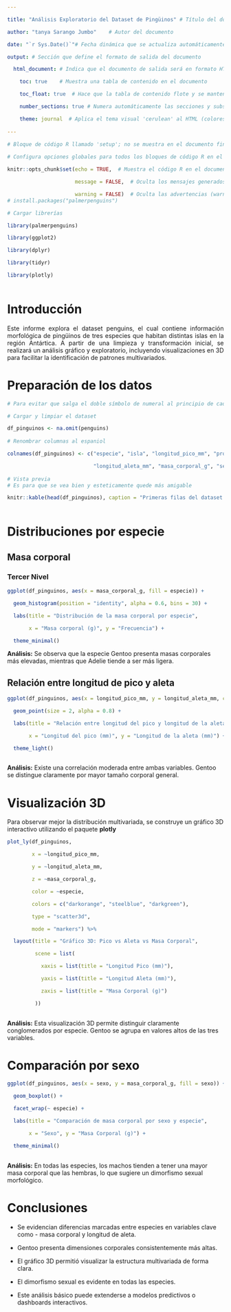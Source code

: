 ---

title: "Análisis Exploratorio del Dataset de Pingüinos" # Título del documento que aparecerá en la parte superior del HTML

author: "tanya Sarango Jumbo"    # Autor del documento

date: "`r Sys.Date()`"# Fecha dinámica que se actualiza automáticamente con la fecha actual del sistema

output: # Sección que define el formato de salida del documento

  html_document: # Indica que el documento de salida será en formato HTML

    toc: true    # Muestra una tabla de contenido en el documento

    toc_float: true  # Hace que la tabla de contenido flote y se mantenga visible al desplazarse

    number_sections: true # Numera automáticamente las secciones y subsecciones del documento

    theme: journal  # Aplica el tema visual 'cerulean' al HTML (colores, fuentes, etc., otros pueden ser journal,flatly, etc. )
 
---
 
 
```{r setup, include=FALSE} 

# Bloque de código R llamado 'setup'; no se muestra en el documento final (include=FALSE)
 
# Configura opciones globales para todos los bloques de código R en el documento

knitr::opts_chunk$set(echo = TRUE,  # Muestra el código R en el documento final

                      message = FALSE,  # Oculta los mensajes generados por el código (como mensajes informativos)

                      warning = FALSE)  # Oculta las advertencias (warnings) que el código pueda generar
# install.packages("palmerpenguins")

# Cargar librerías

library(palmerpenguins)

library(ggplot2)

library(dplyr)

library(tidyr)

library(plotly)
 
```

# Introducción
 
<p style="text-align: justify;">Este informe explora el dataset penguins, el cual contiene información morfológica de pingüinos de tres especies que habitan distintas islas en la región Antártica. A partir de una limpieza y transformación inicial, se realizará un análisis gráfico y exploratorio, incluyendo visualizaciones en 3D para facilitar la identificación de patrones multivariados.</p>
 
 
# Preparación de los datos

```{r bloque_1, echo=FALSE}
 
# Para evitar que salga el doble símbolo de numeral al principio de cada fila

# Cargar y limpiar el dataset

df_pinguinos <- na.omit(penguins)
 
# Renombrar columnas al espaniol

colnames(df_pinguinos) <- c("especie", "isla", "longitud_pico_mm", "profundidad_pico_mm",

                            "longitud_aleta_mm", "masa_corporal_g", "sexo", "anio")
 
# Vista previa
# Es para que se vea bien y esteticamente quede más amigable

knitr::kable(head(df_pinguinos), caption = "Primeras filas del dataset Pinguinos")
 
```

# Distribuciones por especie

## Masa corporal
### Tercer Nivel

```{r bloque_2, echo=FALSE}  

ggplot(df_pinguinos, aes(x = masa_corporal_g, fill = especie)) +

  geom_histogram(position = "identity", alpha = 0.6, bins = 30) +

  labs(title = "Distribución de la masa corporal por especie",

       x = "Masa corporal (g)", y = "Frecuencia") +

  theme_minimal()

```
 
**Análisis:** Se observa que la especie Gentoo presenta masas corporales más elevadas, mientras que Adelie tiende a ser más ligera.
 
 
## Relación entre longitud de pico y aleta
 
```{r bloque_3, echo=FALSE}

ggplot(df_pinguinos, aes(x = longitud_pico_mm, y = longitud_aleta_mm, color = especie)) +

  geom_point(size = 2, alpha = 0.8) +

  labs(title = "Relación entre longitud del pico y longitud de la aleta",

       x = "Longitud del pico (mm)", y = "Longitud de la aleta (mm)") +

  theme_light()
 
```
 
**Análisis:** Existe una correlación moderada entre ambas variables. Gentoo se distingue claramente por mayor tamaño corporal general.
 
# Visualización 3D
 
Para observar mejor la distribución multivariada, se construye un gráfico 3D interactivo utilizando el paquete **plotly**
 
```{r bloque_4, echo=FALSE}

plot_ly(df_pinguinos,

        x = ~longitud_pico_mm,

        y = ~longitud_aleta_mm,

        z = ~masa_corporal_g,

        color = ~especie,

        colors = c("darkorange", "steelblue", "darkgreen"),

        type = "scatter3d",

        mode = "markers") %>%

  layout(title = "Gráfico 3D: Pico vs Aleta vs Masa Corporal",

         scene = list(

           xaxis = list(title = "Longitud Pico (mm)"),

           yaxis = list(title = "Longitud Aleta (mm)"),

           zaxis = list(title = "Masa Corporal (g)")

         ))
 
```

**Análisis:** Esta visualización 3D permite distinguir claramente conglomerados por especie. Gentoo se agrupa en valores altos de las tres variables.
 
# Comparación por sexo
 
```{r bloque_5, echo=FALSE}

ggplot(df_pinguinos, aes(x = sexo, y = masa_corporal_g, fill = sexo)) +

  geom_boxplot() +

  facet_wrap(~ especie) +

  labs(title = "Comparación de masa corporal por sexo y especie",

       x = "Sexo", y = "Masa Corporal (g)") +

  theme_minimal()
 
```
 
**Análisis:** En todas las especies, los machos tienden a tener una mayor masa corporal que las hembras, lo que sugiere un dimorfismo sexual morfológico.
 
# Conclusiones
 
- Se evidencian diferencias marcadas entre especies en variables clave como - masa corporal y longitud de aleta.
 
- Gentoo presenta dimensiones corporales consistentemente más altas.
 
- El gráfico 3D permitió visualizar la estructura multivariada de forma clara.
 
- El dimorfismo sexual es evidente en todas las especies.
 
- Este análisis básico puede extenderse a modelos predictivos o dashboards interactivos.
 
 
 